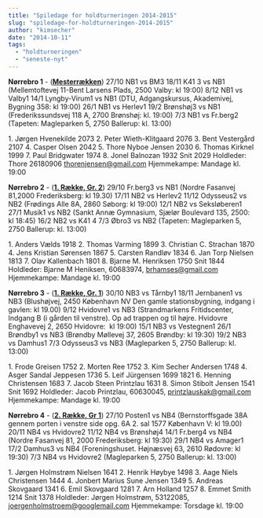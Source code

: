 ```yaml
---
title: "Spiledage for holdturneringen 2014-2015"
slug: "spiledage-for-holdturneringen-2014-2015"
author: "kimsecher"
date: "2014-10-11"
tags: 
  - "holdturneringen"
  - "seneste-nyt"
---
```


**Nørrebro 1** - ([**Mesterrækken**](http://www.kobenhavnsskakunion.dk/holdturneringen/tabel.php?id=183)) 27/10 NB1 vs BM3 18/11 K41 3 vs NB1 (Mellemtoftevej 11-Bent Larsens Plads, 2500 Valby: kl 19:00) 8/12 NB1 vs Valby1 14/1 Lyngby-Virum1 vs NB1 (DTU, Adgangskursus, Akademivej, Bygning 358: kl 19:00) 26/1 NB1 vs Herlev1 19/2 Brønshøj3 vs NB1 (Frederikssundsvej 118 A, 2700 Brønshøj: kl. 19:00) 7/3 NB1 vs Fr.berg2 (Tapeten: Magleparken 5, 2750 Ballerup: kl. 13:00)

1\. Jørgen Hvenekilde 2073 2. Peter Wieth-Klitgaard 2076 3. Bent Vestergård 2107 4. Casper Olsen 2042 5. Thore Nyboe Jensen 2030 6. Thomas Kirknel 1999 7. Paul Bridgwater 1974 8. Jonel Balnozan 1932 Snit 2029 Holdleder: Thore 26180906 thorenjensen@gmail.com Hjemmekampe: Mandage kl. 19:00

**Nørrebro 2** - ([**1\. Række, Gr. 2**](http://www.kobenhavnsskakunion.dk/holdturneringen/tabel.php?id=185)) 29/10 Fr.berg3 vs NB1 (Nordre Fasanvej 81,2000 Frederiksberg: kl 19.30) 17/11 NB2 vs Herlev2 11/12 Odysseus2 vs NB2 (Frødings Alle 8A, 2860 Søborg: kl 19:00) 12/1 NB2 vs Seksløberen1 27/1 Musik1 vs NB2 (Sankt Annæ Gymnasium, Sjælør Boulevard 135, 2500: kl 18:45) 16/2 NB2 vs K41 4 7/3 Øbro3 vs NB2 (Tapeten: Magleparken 5, 2750 Ballerup: kl. 13:00)

1\. Anders Vælds 1918 2. Thomas Varming 1899 3. Christian C. Strachan 1870 4. Jens Kristian Sørensen 1867 5. Carsten Randløv 1834 6. Jan Torp Nielsen 1813 7. Olav Kallenbach 1801 8. Bjarne M. Henriksen 1750 Snit 1844 Holdleder: Bjarne M Heniksen, 60683974, brhamses@gmail.com Hjemmekampe: Mandage kl. 19:00

**Nørrebro 3** - ([**1\. Række, Gr. 1**](http://www.kobenhavnsskakunion.dk/holdturneringen/tabel.php?id=184)) 30/10 NB3 vs Tårnby1 18/11 Jernbanen1 vs NB3 (Blushøjvej, 2450 København NV Den gamle stationsbygning, indgang i gavlen: kl 19.00) 9/12 Hvidovre1 vs NB3 (Strandmarkens Fritidscenter, Indgang B (i gården til venstre). Op ad trappen og til højre. Hvidovre Enghavevej 2, 2650 Hvidovre:  kl 19:00) 15/1 NB3 vs Vestegnen1 26/1 Brøndby1 vs NB3 (Brøndby Møllevej 37, 2605 Brøndby: kl 19:30) 19/2 NB3 vs Damhus1 7/3 Odysseus3 vs NB3 (Magleparken 5, 2750 Ballerup: kl. 13:00)

1\. Frode Greisen 1752 2. Morten Ree 1752 3. Kim Secher Andersen 1748 4. Asger Sandal Jeppesen 1736 5. Leif Jürgensen 1699 1821 6. Henning Christensen 1683 7. Jacob Steen Printzlau 1631 8. Simon Stibolt Jensen 1541 Snit 1692 Holdleder: Jacob Printzlau, 60630045, printzlauskak@gmail.com Hjemmekampe: Mandage kl. 19:00

**Nørrebro 4** - (**[2\. Række, Gr 1](http://www.kobenhavnsskakunion.dk/holdturneringen/tabel.php?id=186)**) 27/10 Posten1 vs NB4 (Bernstorffsgade 38A gennem porten i venstre side opg. 6A 2. sal 1577 København V: kl 19.00) 20/11 NB4 vs Hvidovre2 11/12 NB4 vs Brønshøj4 14/1 Fr.berg4 vs NB4 (Nordre Fasanvej 81, 2000 Frederiksberg: kl 19:30) 29/1 NB4 vs Amager1 17/2 Damhus3 vs NB4 (Foreningshuset. Højnæsvej 63, 2610 Rødovre: kl 19:30) 7/3 NB4 vs Hvidovre2 (Magleparken 5, 2750 Ballerup: kl. 13:00)

1\. Jørgen Holmstrøm Nielsen 1641 2. Henrik Høybye 1498 3. Aage Niels Christensen 1444 4. Jonbert Marius Sune Jensen 1349 5. Andreas Skovgaard 1341 6. Emil Skovgaard 1281 7. Arn Holland 1257 8. Emmet Smith 1214 Snit 1378 Holdleder: Jørgen Holmstrøm, 53122085, joergenholmstroem@googlemail.com Hjemmekampe: Torsdage kl. 19:00
